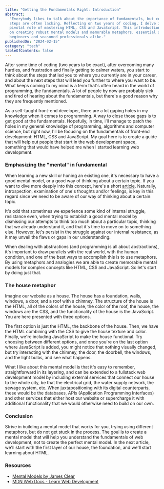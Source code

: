 ```yaml
---
title: "Getting the Fundamentals Right: Introduction"
abstract:
  "Everybody likes to talk about the importance of fundamentals, but concrete
  steps are often lacking. Reflecting on two years of coding, I delve into the
  pivotal role of mastering HTML, CSS and JavaScript. This introduction focuses
  on creating robust mental models and memorable metaphors, essential steps for
  beginners and seasoned professionals alike."
publishedOn: "2024-02-15"
category: "tech"
tableOfContents: false
---
```


After some time of coding (two years to be exact), after overcoming many
hurdles, and frustration and finally getting to calmer waters, you start to
think about the steps that led you to where you currently are in your career,
and about the next steps that will lead you further to where you want to be.
What keeps coming to my mind is a term that's often heard in the world of
programming, the fundamentals. A lot of people by now are probably sick and
tired of hearing about the fundamentals, but there's a good reason why they are
frequently mentioned.

As a self-taught front-end developer, there are a lot gaping holes in my
knowledge when it comes to programming. A way to close those gaps is to get good
at the fundamentals. Hopefully, in time, I'll manage to patch the holes in my
general knowledge of programming, algorithms and computer science, but right
now, I'll be focusing on the fundamentals of front-end development: HTML, CSS
and JavaScript. My goal here is to create a guide that will help out people that
start in the web development space, something that would have helped me when I
started learning web development.

### Emphasizing the "mental" in fundamental

When learning a new skill or honing an existing one, it's necessary to have a
good mental model, or a good way of thinking about a certain topic. If you want
to dive more deeply into this concept, here's a short
[article](https://jamesclear.com/mental-models). Naturally, introspection,
examination of one's thoughts and/or feelings, is key in this regard since we
need to be aware of our way of thinking about a certain topic.

It's odd that sometimes we experience some kind of internal struggle, resistance
even, when trying to establish a good mental model by dismissing our attempts to
think too much about a particular topic, thinking that we already understand it,
and that it's time to move on to something else. However, let's persist in the
struggle against our internal resistance, as it may unveil the flaws or gaps in
our understanding.

When dealing with abstractions (and programming is all about abstractions), it's
important to draw parallels with the real world, with the human condition, and
one of the best ways to accomplish this is to use metaphors. By using metaphors
and analogies we are able to create memorable mental models for complex concepts
like HTML, CSS and JavaScript. So let's start by doing just that.

### The house metaphor

Imagine our website as a house. The house has a foundation, walls, windows, a
door, and a roof with a chimney. The structure of the house is the HTML, all of
the colors of the house, the color of the roof, the house, the windows are the
CSS, and the functionality of the house is the JavaScript. You are here
presented with three options.

The first option is just the HTML, the backbone of the house. Then, we have the
HTML combining with the CSS to give the house texture and color. Finally, we're
including JavaScript to make the house functional. Try choosing between
different options, and once you're on the last option where JavaScript is added,
you might notice that nothing visually changed, but try interacting with the
chimney, the door, the doorbell, the windows, and the light bulbs, and see what
happens.

<HouseDemo />

What I like about this mental model is that it's easy to remember,
straightforward in its layering, and can be extended to a fullstack web
development model by including external services that connect our house to the
whole city, be that the electrical grid, the water supply network, the sewage
system, etc. When juxtapositioning with its digital counterparts, these would be
the databases, APIs (Application Programming Interfaces) and other services that
either host our website or supercharge it with additional functionality that we
would otherwise need to build on our own.

### Conclusion

Strive in building a mental model that works for you, trying using different
metaphors, but do not get stuck in the process. The goal is to create a mental
model that will help you understand the fundamentals of web development, not to
create the perfect mental model. In the next article, we'll start with the first
layer of our house, the foundation, and we'll start learning about HTML.

### Resources

- [Mental Models by James Clear](https://jamesclear.com/mental-models)
- [MDN Web Docs - Learn Web Development](https://developer.mozilla.org/en-US/docs/Learn)
